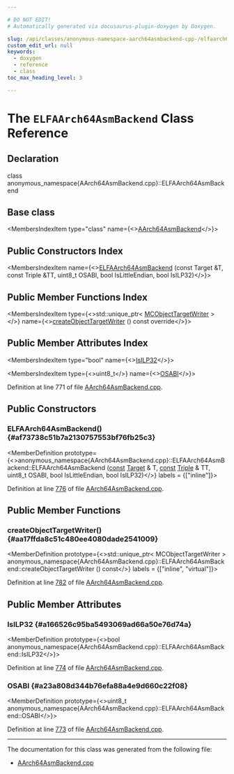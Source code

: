 ```yaml
---

# DO NOT EDIT!
# Automatically generated via docusaurus-plugin-doxygen by Doxygen.

slug: /api/classes/anonymous-namespace-aarch64asmbackend-cpp-/elfaarch64asmbackend
custom_edit_url: null
keywords:
  - doxygen
  - reference
  - class
toc_max_heading_level: 3

---
```





# The `ELFAArch64AsmBackend` Class Reference

<DoxygenPage pluginConfig={pluginConfig}>



## Declaration

<CodeBlock>class anonymous_namespace{AArch64AsmBackend.cpp}::ELFAArch64AsmBackend</CodeBlock>

## Base class

<MembersIndex>

<MembersIndexItem
  type="class"
  name={<><a href="/docs/api/classes/anonymous-namespace-aarch64asmbackend-cpp-/aarch64asmbackend">AArch64AsmBackend</a></>}>
</MembersIndexItem>

</MembersIndex>

## Public Constructors Index

<MembersIndex>

<MembersIndexItem
  name={<><a href="#af73738c51b7a2130757553bf76fb25c3">ELFAArch64AsmBackend</a> (const Target &amp;T, const Triple &amp;TT, uint8&#95;t OSABI, bool IsLittleEndian, bool IsILP32)</>}>
</MembersIndexItem>

</MembersIndex>

## Public Member Functions Index

<MembersIndex>

<MembersIndexItem
  type={<>std::unique&#95;ptr&lt; <a href="/docs/api/classes/llvm/mcobjecttargetwriter">MCObjectTargetWriter</a> &gt;</>}
  name={<><a href="#aa17ffda8c51c480ee4080dade2541009">createObjectTargetWriter</a> () const override</>}>
</MembersIndexItem>

</MembersIndex>

## Public Member Attributes Index

<MembersIndex>

<MembersIndexItem
  type="bool"
  name={<><a href="#a166526c95ba5493069ad66a50e76d74a">IsILP32</a></>}>
</MembersIndexItem>

<MembersIndexItem
  type={<>uint8&#95;t</>}
  name={<><a href="#a23a808d344b76efa88a4e9d660c22f08">OSABI</a></>}>
</MembersIndexItem>

</MembersIndex>


Definition at line 771 of file <a href="/docs/api/files/lib/lib/target/lib/target/aarch64/lib/target/aarch64/mctargetdesc/aarch64asmbackend-cpp">AArch64AsmBackend.cpp</a>.

<SectionDefinition>

## Public Constructors

### ELFAArch64AsmBackend() {#af73738c51b7a2130757553bf76fb25c3}

<MemberDefinition
  prototype={<>anonymous&#95;namespace&#123;AArch64AsmBackend.cpp&#125;::ELFAArch64AsmBackend::ELFAArch64AsmBackend (<a href="/docs/api/files/lib/lib/target/lib/target/aarch64/aarch64promoteconstant-cpp/#a90f8350fecae261c25be85d38b451bff">const</a> <a href="/docs/api/classes/llvm/target">Target</a> &amp; T, <a href="/docs/api/files/lib/lib/target/lib/target/aarch64/aarch64promoteconstant-cpp/#a90f8350fecae261c25be85d38b451bff">const</a> <a href="/docs/api/classes/llvm/triple">Triple</a> &amp; TT, uint8&#95;t OSABI, bool IsLittleEndian, bool IsILP32)</>}
  labels = {["inline"]}>

Definition at line <a href="/docs/api/files/lib/lib/target/lib/target/aarch64/lib/target/aarch64/mctargetdesc/aarch64asmbackend-cpp/#l00776">776</a> of file <a href="/docs/api/files/lib/lib/target/lib/target/aarch64/lib/target/aarch64/mctargetdesc/aarch64asmbackend-cpp">AArch64AsmBackend.cpp</a>.
</MemberDefinition>

</SectionDefinition>

<SectionDefinition>

## Public Member Functions

### createObjectTargetWriter() {#aa17ffda8c51c480ee4080dade2541009}

<MemberDefinition
  prototype={<>std::unique&#95;ptr&lt; MCObjectTargetWriter &gt; anonymous&#95;namespace&#123;AArch64AsmBackend.cpp&#125;::ELFAArch64AsmBackend::createObjectTargetWriter () const</>}
  labels = {["inline", "virtual"]}>

Definition at line <a href="/docs/api/files/lib/lib/target/lib/target/aarch64/lib/target/aarch64/mctargetdesc/aarch64asmbackend-cpp/#l00782">782</a> of file <a href="/docs/api/files/lib/lib/target/lib/target/aarch64/lib/target/aarch64/mctargetdesc/aarch64asmbackend-cpp">AArch64AsmBackend.cpp</a>.
</MemberDefinition>

</SectionDefinition>

<SectionDefinition>

## Public Member Attributes

### IsILP32 {#a166526c95ba5493069ad66a50e76d74a}

<MemberDefinition
  prototype={<>bool anonymous&#95;namespace&#123;AArch64AsmBackend.cpp&#125;::ELFAArch64AsmBackend::IsILP32</>}>

Definition at line <a href="/docs/api/files/lib/lib/target/lib/target/aarch64/lib/target/aarch64/mctargetdesc/aarch64asmbackend-cpp/#l00774">774</a> of file <a href="/docs/api/files/lib/lib/target/lib/target/aarch64/lib/target/aarch64/mctargetdesc/aarch64asmbackend-cpp">AArch64AsmBackend.cpp</a>.
</MemberDefinition>

### OSABI {#a23a808d344b76efa88a4e9d660c22f08}

<MemberDefinition
  prototype={<>uint8&#95;t anonymous&#95;namespace&#123;AArch64AsmBackend.cpp&#125;::ELFAArch64AsmBackend::OSABI</>}>

Definition at line <a href="/docs/api/files/lib/lib/target/lib/target/aarch64/lib/target/aarch64/mctargetdesc/aarch64asmbackend-cpp/#l00773">773</a> of file <a href="/docs/api/files/lib/lib/target/lib/target/aarch64/lib/target/aarch64/mctargetdesc/aarch64asmbackend-cpp">AArch64AsmBackend.cpp</a>.
</MemberDefinition>

</SectionDefinition>

<hr/>

The documentation for this class was generated from the following file:

<ul>
<li><a href="/docs/api/files/lib/lib/target/lib/target/aarch64/lib/target/aarch64/mctargetdesc/aarch64asmbackend-cpp">AArch64AsmBackend.cpp</a></li>
</ul>

</DoxygenPage>
